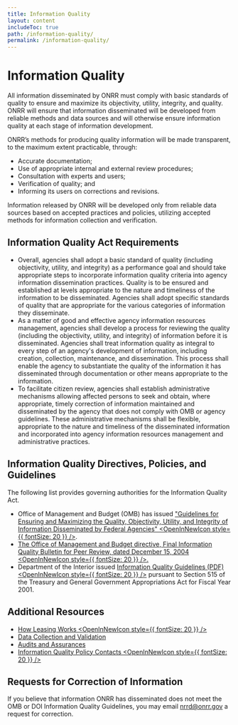 ```yaml
---
title: Information Quality
layout: content
includeToc: true
path: /information-quality/
permalink: /information-quality/
---
```



# Information Quality

All information disseminated by ONRR must comply with basic standards of quality to ensure and maximize its objectivity, utility, integrity, and quality. ONRR will ensure that information disseminated will be developed from reliable methods and data sources and will otherwise ensure information quality at each stage of information development. 
<br />

ONRR’s methods for producing quality information will be made transparent, to the maximum extent practicable, through:

- Accurate documentation;
- Use of appropriate internal and external review procedures;
- Consultation with experts and users;
- Verification of quality; and
- Informing its users on corrections and revisions.

Information released by ONRR will be developed only from reliable data sources based on accepted practices and policies, utilizing accepted methods for information collection and verification. 

## Information Quality Act Requirements

- Overall, agencies shall adopt a basic standard of quality (including objectivity, utility, and integrity) as a performance goal and should take appropriate steps to incorporate information quality criteria into agency information dissemination practices. Quality is to be ensured and established at levels appropriate to the nature and timeliness of the information to be disseminated. Agencies shall adopt specific standards of quality that are appropriate for the various categories of information they disseminate.
- As a matter of good and effective agency information resources management, agencies shall develop a process for reviewing the quality (including the objectivity, utility, and integrity) of information before it is disseminated. Agencies shall treat information quality as integral to every step of an agency's development of information, including creation, collection, maintenance, and dissemination. This process shall enable the agency to substantiate the quality of the information it has disseminated through documentation or other means appropriate to the information.
- To facilitate citizen review, agencies shall establish administrative mechanisms allowing affected persons to seek and obtain, where appropriate, timely correction of information maintained and disseminated by the agency that does not comply with OMB or agency guidelines. These administrative mechanisms shall be flexible, appropriate to the nature and timeliness of the disseminated information and incorporated into agency information resources management and administrative practices.

## Information Quality Directives, Policies, and Guidelines

The following list provides governing authorities for the Information Quality Act.

- Office of Management and Budget (OMB) has issued ["Guidelines for Ensuring and Maximizing the Quality, Objectivity, Utility, and Integrity of Information Disseminated by Federal Agencies" <OpenInNewIcon style={{ fontSize: 20 }} />](https://obamawhitehouse.archives.gov/omb/fedreg_final_information_quality_guidelines/).
- [The Office of Management and Budget directive, Final Information Quality Bulletin for Peer Review, dated December 15, 2004 <OpenInNewIcon style={{ fontSize: 20 }} />.](https://georgewbush-whitehouse.archives.gov/omb/memoranda/fy2005/m05-03.html)
- Department of the Interior issued [Information Quality Guidelines (PDF) <OpenInNewIcon style={{ fontSize: 20 }} />](https://www.doi.gov/sites/doi.gov/files/uploads/doi_information_quality_guidelines.pdf) pursuant to Section 515 of the Treasury and General Government Appropriations Act for Fiscal Year 2001.

## Additional Resources

- [How Leasing Works <OpenInNewIcon style={{ fontSize: 20 }} />](https://onrr.gov/getting-started/how-leasing-works)
- [Data Collection and Validation](https://revenuedata.doi.gov/downloads#Data-Collection-and-Validation)
- [Audits and Assurances](https://revenuedata.doi.gov/how-revenue-works/audits-and-assurances)
- [Information Quality Policy Contacts <OpenInNewIcon style={{ fontSize: 20 }} />](https://www.doi.gov/ocio/information-quality-act-coordinators)

## Requests for Correction of Information

If you believe that information ONRR has disseminated does not meet the OMB or DOI Information Quality Guidelines, you may email [nrrd@onrr.gov](mailto:nrrd@onrr.gov) a request for correction.